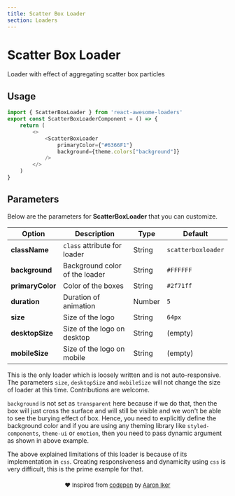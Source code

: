 ```yaml
---
title: Scatter Box Loader
section: Loaders
---
```



# Scatter Box Loader
Loader with effect of aggregating scatter box particles

## Usage
<Loader name="ScatterBoxLoader" />

```js highlight={1,5-8}
import { ScatterBoxLoader } from 'react-awesome-loaders'
export const ScatterBoxLoaderComponent = () => {
    return (
        <>
            <ScatterBoxLoader
                primaryColor={"#6366F1"}
                background={theme.colors["background"]} 
            />
        </>
    )
}
```

## Parameters
Below are the parameters for **ScatterBoxLoader** that you can customize.  

| Option           | Description                    | Type   | Default            |
| ---------------- | ------------------------------ | ------ | ------------------ |
| **className**    | `class` attribute for loader   | String | `scatterboxloader` |
| **background**   | Background color of the loader | String | `#FFFFFF`          |
| **primaryColor** | Color of the boxes             | String | `#2f71ff`          |
| **duration**     | Duration of animation          | Number | `5`                |
| **size**         | Size of the logo               | String | `64px`             |
| **desktopSize**  | Size of the logo on desktop    | String | (empty)            |
| **mobileSize**   | Size of the logo on mobile     | String | (empty)            |

This is the only loader which is loosely written and is not auto-responsive. The parameters `size`, `desktopSize` and `mobileSize` will not change the size of loader at this time. Contributions are welcome.  

`background` is not set as `transparent` here because if we do that, then the box will just cross the surface and will still be visible and we won't be able to see the burying effect of box. Hence, you need to explicitly define the background color and if you are using any theming library like `styled-components`, `theme-ui` or `emotion`, then you need to pass dynamic argument as shown in above example.  

The above explained limitations of this loader is because of its implementation in `css`. Creating responsiveness and dynamicity using `css` is very difficult, this is the prime example for that.

<p align="center" style="font-size:13px;margin-top:20px;">❤️ Inspired from <a href="https://codepen.io/aaroniker/pen/MWgRBdV">codepen</a> by <a href="https://dribbble.com/ai">Aaron Iker</a></p>